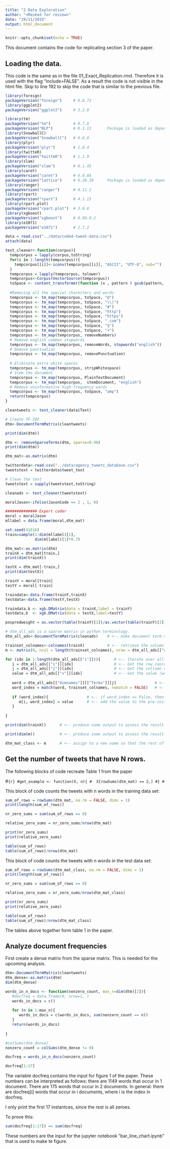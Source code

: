 ```yaml
---
title: "2 Data Exploration"
author: "<Masked for review>"
date: "29/11/2019"
output: html_document
---
```


```r
knitr::opts_chunk$set(echo = TRUE)
```

This document contains the code for replicating section 3 of the paper.

## Loading the data.

This code is the same as in the file 01_Exact_Replication.rmd. Therefore it is used with the flag "include=FALSE". As a result the code is not visible in the html file. Skip to line 192 to skip the code that is similar to the previous file.

```r
library(foreign)
packageVersion("foreign")     # 0.8.72
library(ggplot2)
packageVersion("ggplot2")     # 3.2.0

library(tm)
packageVersion("tm")          # 0.7.6
packageVersion("NLP")         # 0.1.11       Package is loaded as dependency from tm
library(SnowballC)
packageVersion("SnowballC")   # 0.6.0
library(plyr)
packageVersion("plyr")        # 1.8.4
library(twitteR)
packageVersion("twitteR")     # 1.1.9
library(slam)
packageVersion("slam")        # 0.1.45
library(caret)
packageVersion("caret")       # 6.0.84
packageVersion("lattice")     # 0.20.38      Package is loaded as dependency from caret
library(ranger)
packageVersion("ranger")      # 0.11.2
library(rpart)
packageVersion("rpart")       # 4.1.15
library(rpart.plot)
packageVersion("rpart.plot")  # 3.0.8
library(xgboost)
packageVersion("xgboost")     # 0.90.0.2
library(e1071)
packageVersion("e1071")       # 1.7.2
```

```r
data = read.csv("../data/coded-tweet-data.csv")
attach(data)
```



```r
text_cleaner<-function(corpus){
  tempcorpus = lapply(corpus,toString)
  for(i in 1:length(tempcorpus)){
    tempcorpus[[i]]<-iconv(tempcorpus[[i]], "ASCII", "UTF-8", sub="")
  }
  tempcorpus = lapply(tempcorpus, tolower)
  tempcorpus<-Corpus(VectorSource(tempcorpus))
  toSpace <- content_transformer(function (x , pattern ) gsub(pattern, "", x))
  
  #Removing all the special charecters and words
  tempcorpus <- tm_map(tempcorpus, toSpace, "@")
  tempcorpus <- tm_map(tempcorpus, toSpace, "\\|")
  tempcorpus <- tm_map(tempcorpus, toSpace, "#")
  tempcorpus <- tm_map(tempcorpus, toSpace, "http")
  tempcorpus <- tm_map(tempcorpus, toSpace, "https")
  tempcorpus <- tm_map(tempcorpus, toSpace, ".com")
  tempcorpus <- tm_map(tempcorpus, toSpace, "$")
  tempcorpus <- tm_map(tempcorpus, toSpace, "+")
  tempcorpus <- tm_map(tempcorpus, removeNumbers)
  # Remove english common stopwords
  tempcorpus <- tm_map(tempcorpus, removeWords, stopwords("english"))
  # Remove punctuation
  tempcorpus <- tm_map(tempcorpus, removePunctuation)
  
  # Eliminate extra white spaces
  tempcorpus <- tm_map(tempcorpus, stripWhitespace)
  # Stem the document
  tempcorpus <- tm_map(tempcorpus, PlainTextDocument)
  tempcorpus <- tm_map(tempcorpus,  stemDocument, "english")
  # Remove uninformative high-frequency words
  tempcorpus <- tm_map(tempcorpus, toSpace, "amp")
  return(tempcorpus)
}
```

```r
cleantweets <- text_cleaner(data$Text)
```

```r
# Create TF-IDF
dtm<-DocumentTermMatrix(cleantweets)

print(dim(dtm))
```

```r
dtm <- removeSparseTerms(dtm, sparse=0.98)
print(dim(dtm))
```

```r
dtm_mat<-as.matrix(dtm)
```

```r
twitterdata<-read.csv("../data/agency_tweets_database.csv")
tweetstext = twitterdata$tweet_text

# Clean the text
tweetstext = sapply(tweetstext,toString)

cleanads <- text_cleaner(tweetstext)
```

```r
moralJason<-ifelse(JasonCode == 2 , 1, 0)
```


```r
############## Expert coder
moral = moralJason
mllabel = data.frame(moral,dtm_mat)

```


```r
set.seed(41616)
train=sample(1:dim(mllabel)[1],
             dim(mllabel)[1]*0.7)

dtm_mat<-as.matrix(dtm)
trainX = dtm_mat[train,]
print(dim(trainX))

testX = dtm_mat[-train,]
print(dim(testX))

trainY = moral[train]
testY = moral[-train]

traindata<-data.frame(trainY,trainX)
testdata<-data.frame(testY,testX)

traindata.b <- xgb.DMatrix(data = trainX,label = trainY) 
testdata.b  <- xgb.DMatrix(data = testX,label=testY)

pospredweight = as.vector(table(trainY)[1])/as.vector(table(trainY)[2])
```

```r

# dtm_all_ads is a sparse matrix in python terminology.
dtm_all_ads<-DocumentTermMatrix(cleanads)    # <-- make document term matrix of all the cleaned unseen tweets

trainset_colnames<-colnames(trainX)          # <-- retrieve the column names of the training set
m <- matrix(0, ncol = length(trainset_colnames), nrow = dtm_all_ads[["nrow"]])      # <-- initialize an all-zero matrix. The columns are the word features from the training dtm. The rows represent the unseen tweets.

for (idx in 1:length(dtm_all_ads[["i"]])){      # <-- Iterate over all the (non-zero) values in the sparse matrix
   i = dtm_all_ads[["i"]][idx]                  # <-- Get the row coordinate of the nth (idx-th) value
   j = dtm_all_ads[["j"]][idx]                  # <-- Get the collumn coordinate of the nth (idx-th) value
   value = dtm_all_ads[["v"]][idx]              # <-- Get the value (word count) of the nth value
   
   word = dtm_all_ads[["dimnames"]][["Terms"]][j]                 # <-- retrieve the word that corresponds with the collumn index
   word_index = match(word, trainset_colnames, nomatch = FALSE)   # <-- See whether the word is present as a feature in the training dtm. If it is, get the column index of the word in the training data. If it is not present, return false.
   
   if (word_index){                 # <-- if word_index == False, then the condition fails, if word index contains an actual index, the condition passes.
      m[i, word_index] = value      # <-- add the value to the pre-initialized matrix
   }
   
}

print(dim(trainX))      # <-- produce some output to assess the result

print(dim(m))           # <-- produce some output to assess the result

dtm_mat_class <- m      # <-- assign to a new name so that the rest of the script will run normally.

```



## Get the number of tweets that have N rows.

The following blocks of code recreate Table 1 from the paper

#```{r}
#get_example <- function(X, n){
#  X[rowSums(dtm_mat) == 2,]
#}
#```

This block of code counts the tweets with n words in the training data set:

```r
sum_of_rows = rowSums(dtm_mat, na.rm = FALSE, dims = 1)
print(length(sum_of_rows))

nr_zero_sums = sum(sum_of_rows == 0)

relative_zero_sums = nr_zero_sums/nrow(dtm_mat)

print(nr_zero_sums)
print(relative_zero_sums)

table(sum_of_rows)
table(sum_of_rows)/nrow(dtm_mat)
```

This block of code counts the tweets with n words in the test data set:

```r
sum_of_rows = rowSums(dtm_mat_class, na.rm = FALSE, dims = 1)
print(length(sum_of_rows))

nr_zero_sums = sum(sum_of_rows == 0)

relative_zero_sums = nr_zero_sums/nrow(dtm_mat_class)

print(nr_zero_sums)
print(relative_zero_sums)

table(sum_of_rows)
table(sum_of_rows)/nrow(dtm_mat_class)
```

The tables above together form table 1 in the paper.

## Analyze document frequencies

First create a dense matrix from the sparse matrix. This is needed for the upcoming analysis.

```r
dtm<-DocumentTermMatrix(cleantweets)
dtm_dense<-as.matrix(dtm)
dim(dtm_dense)
```

```r

words_in_n_docs <- function(nonzero_count, max_n=dim(dtm)[2]){
   #docfreq = data.frame(0, nrow=1, )
   words_in_docs = c()
   
   for (n in 1:max_n){
      words_in_docs = c(words_in_docs, sum(nonzero_count == n))
   }
   return(words_in_docs)
   
}

#colSums(dtm_dense)
nonzero_count = colSums(dtm_dense != 0)

docfreq = words_in_n_docs(nonzero_count)

docfreq[1:17]
```

The variable docfreq contains the input for figure 1 of the paper. These numbers can be interpreted as follows: there are 1149 words that occur in 1 document. There are 175 words that occur in 2 documents. In general: there are docfreq[i] words that occur in i documents, where i is the index in docfreq.

I only print the first 17 instantces, since the rest is all zeroes.

To prove this:

```r
sum(docfreq[1:17]) == sum(docfreq)
```


These numbers are the input for the jupyter notebook "bar_line_chart.ipynb" that is used to make te figure.

